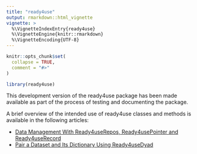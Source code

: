 ```yaml
---
title: "ready4use"
output: rmarkdown::html_vignette
vignette: >
  %\VignetteIndexEntry{ready4use}
  %\VignetteEngine{knitr::rmarkdown}
  %\VignetteEncoding{UTF-8}
---
```


```r
knitr::opts_chunk$set(
  collapse = TRUE,
  comment = "#>"
)
```

```r
library(ready4use)
```
This development version of the ready4use package has been made available as part of the process of testing and documenting the package. 


A brief overview of the intended use of ready4use classes and methods is available in the following articles:


- [Data Management With Ready4useRepos, Ready4usePointer and Ready4useRecord](V_01.html)
- [Pair a Dataset and Its Dictionary Using Ready4useDyad](V_02.html)
